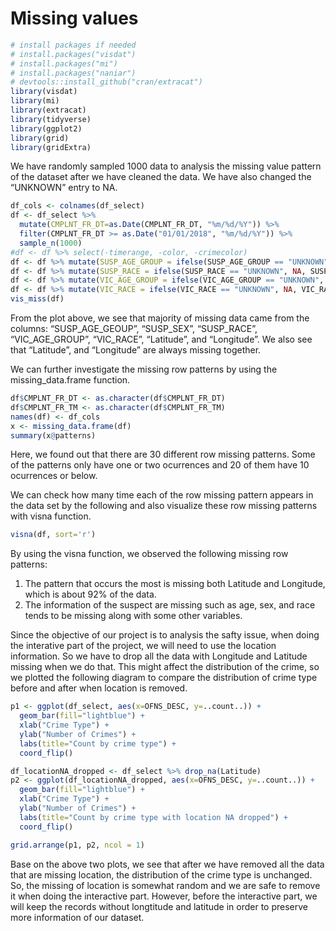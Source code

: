 # Missing values

```r
# install packages if needed
# install.packages("visdat")
# install.packages("mi")
# install.packages("naniar")
# devtools::install_github("cran/extracat")
library(visdat)
library(mi)
library(extracat)
library(tidyverse)
library(ggplot2)
library(grid)
library(gridExtra)
```

We have randomly sampled 1000 data to analysis the missing value pattern of the dataset after we have cleaned the data. We have also changed the "UNKNOWN" entry to NA.
```r
df_cols <- colnames(df_select)
df <- df_select %>%
  mutate(CMPLNT_FR_DT=as.Date(CMPLNT_FR_DT, "%m/%d/%Y")) %>%
  filter(CMPLNT_FR_DT >= as.Date("01/01/2018", "%m/%d/%Y")) %>% 
  sample_n(1000)
#df <- df %>% select(-timerange, -color, -crimecolor)
df <- df %>% mutate(SUSP_AGE_GROUP = ifelse(SUSP_AGE_GROUP == "UNKNOWN", NA, SUSP_AGE_GROUP))
df <- df %>% mutate(SUSP_RACE = ifelse(SUSP_RACE == "UNKNOWN", NA, SUSP_RACE))
df <- df %>% mutate(VIC_AGE_GROUP = ifelse(VIC_AGE_GROUP == "UNKNOWN", NA, VIC_AGE_GROUP))
df <- df %>% mutate(VIC_RACE = ifelse(VIC_RACE == "UNKNOWN", NA, VIC_RACE))
vis_miss(df)
```

From the plot above, we see that majority of missing data came from the columns: "SUSP_AGE_GEOUP", "SUSP_SEX", "SUSP_RACE", "VIC_AGE_GROUP", "VIC_RACE", "Latitude", and "Longitude". We also see that "Latitude", and "Longitude" are always missing together. 

We can further investigate the missing row patterns by using the missing_data.frame function.
```r
df$CMPLNT_FR_DT <- as.character(df$CMPLNT_FR_DT)
df$CMPLNT_FR_TM <- as.character(df$CMPLNT_FR_TM)
names(df) <- df_cols
x <- missing_data.frame(df)
summary(x@patterns) 
```

Here, we found out that there are 30 different row missing patterns. Some of the patterns only have one or two ocurrences and 20 of them have 10 ocurrences or below.

We can check how many time each of the row missing pattern appears in the data set by the following and also visualize these row missing patterns with visna function.

```r
visna(df, sort='r')
```

By using the visna function, we observed the following missing row patterns:

1. The pattern that occurs the most is missing both Latitude and Longitude, which is about 92% of the data.
2. The information of the suspect are missing such as age, sex, and race tends to be missing along with some other variables.

Since the objective of our project is to analysis the safty issue, when doing the interative part of the project, we will need to use the location information. So we have to drop all the data with Longitude and Latitude missing when we do that. This might affect the distribution of the crime, so we plotted the following diagram to compare the distribution of crime type before and after when location is removed.

```r
p1 <- ggplot(df_select, aes(x=OFNS_DESC, y=..count..)) +
  geom_bar(fill="lightblue") + 
  xlab("Crime Type") +
  ylab("Number of Crimes") +
  labs(title="Count by crime type") + 
  coord_flip()

df_locationNA_dropped <- df_select %>% drop_na(Latitude)
p2 <- ggplot(df_locationNA_dropped, aes(x=OFNS_DESC, y=..count..)) +
  geom_bar(fill="lightblue") +
  xlab("Crime Type") +
  ylab("Number of Crimes") +
  labs(title="Count by crime type with location NA dropped") + 
  coord_flip()

grid.arrange(p1, p2, ncol = 1)
```

Base on the above two plots, we see that after we have removed all the data that are missing location, the distribution of the crime type is unchanged. So, the missing of location is somewhat random and we are safe to remove it when doing the interactive part. However, before the interactive part, we will keep the records without longtitude and latitude in order to preserve more information of our dataset.
